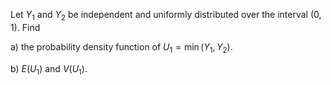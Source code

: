 Let $Y_1$ and $Y_2$ be independent and uniformly distributed over the interval $(0, 1)$.
Find

a) the probability density function of $U_1 = \min(Y_1, Y_2)$.

b) $E(U_1)$ and $V(U_1)$.
